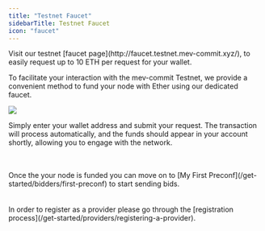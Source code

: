 ```yaml
---
title: "Testnet Faucet"
sidebarTitle: Testnet Faucet
icon: "faucet"
---
```

<p>Visit our testnet [faucet page](http://faucet.testnet.mev-commit.xyz/), to easily request up to 10 ETH per request for your wallet.</p>  

<p>To facilitate your interaction with the mev-commit Testnet, we provide a convenient method to fund your node with Ether using our dedicated faucet.</p>  

<Frame>
  <img src="/images/faucet.png" />
</Frame>

Simply enter your wallet address and submit your request. The transaction will process automatically, and the funds should appear in your account shortly, allowing you to engage with the network.

<CardGroup cols={2}>
  <div className="inline-card-header">
    <Card title="Bidders" icon="user-bounty-hunter">
      <br />
      <br />
      Once the your node is funded you can move on to [My First Preconf](/get-started/bidders/first-preconf) to start sending bids.
    </Card>
  </div>
  <div className="inline-card-header">
    <Card title="Providers" icon="network-wired">
      <br />
      <br />
      In order to register as a provider please go through the [registration
      process](/get-started/providers/registering-a-provider).
    </Card>
  </div>
</CardGroup>